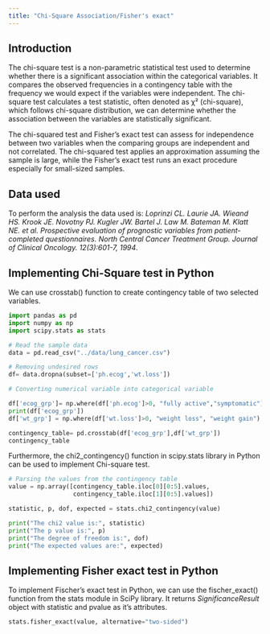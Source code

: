 ```yaml
---
title: "Chi-Square Association/Fisher's exact"
---
```


## Introduction

The chi-square test is a non-parametric statistical test used to determine whether there is a significant association within the categorical variables. It compares the observed frequencies in a contingency table with the frequency we would expect if the variables were independent. The chi-square test calculates a test statistic, often denoted as χ² (chi-square), which follows chi-square distribution, we can determine whether the association between the variables are statistically significant.

The chi-squared test and Fisher's exact test can assess for independence between two variables when the comparing groups are independent and not correlated. The chi-squared test applies an approximation assuming the sample is large, while the Fisher's exact test runs an exact procedure especially for small-sized samples.

## Data used 

To perform the analysis the data used is: *Loprinzi CL. Laurie JA. Wieand HS. Krook JE. Novotny PJ. Kugler JW. Bartel J. Law M. Bateman M. Klatt NE. et al. Prospective evaluation of prognostic variables from patient-completed questionnaires. North Central Cancer Treatment Group. Journal of Clinical Oncology. 12(3):601-7, 1994*.

## Implementing Chi-Square test in Python

 We can use crosstab() function to create contingency table of two selected variables.

```python
import pandas as pd 
import numpy as np
import scipy.stats as stats 

# Read the sample data
data = pd.read_csv("../data/lung_cancer.csv") 

# Removing undesired rows
df= data.dropna(subset=['ph.ecog','wt.loss']) 

# Converting numerical variable into categorical variable

df['ecog_grp']= np.where(df['ph.ecog']>0, "fully active","symptomatic")
print(df['ecog_grp'])
df['wt_grp'] = np.where(df['wt.loss']>0, "weight loss", "weight gain")

contingency_table= pd.crosstab(df['ecog_grp'],df['wt_grp'])
contingency_table

```

Furthermore, the chi2_contingency() function in scipy.stats library in Python can be used to implement Chi-square test. 

```python

# Parsing the values from the contingency table
value = np.array([contingency_table.iloc[0][0:5].values,
                  contingency_table.iloc[1][0:5].values])

statistic, p, dof, expected = stats.chi2_contingency(value)

print("The chi2 value is:", statistic)
print("The p value is:", p)
print("The degree of freedom is:", dof)
print("The expected values are:", expected)

```

## Implementing Fisher exact test in Python

To implement Fischer's exact test in Python, we can use the fischer_exact() function from the stats module in SciPy library. It returns *SignificanceResult* object with statistic and pvalue as it's attributes.


```python

stats.fisher_exact(value, alternative="two-sided")

```